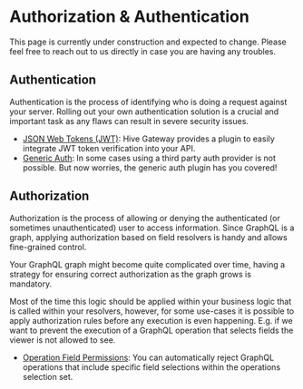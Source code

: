 
# Authorization & Authentication

<Callout>
  This page is currently under construction and expected to change. Please feel free to reach out to
  us directly in case you are having any troubles.
</Callout>

## Authentication

Authentication is the process of identifying who is doing a request against your server. Rolling out
your own authentication solution is a crucial and important task as any flaws can result in severe
security issues.

- [JSON Web Tokens (JWT)](/v1/serve/features/auth/jwt): Hive Gateway provides a plugin to easily
  integrate JWT token verification into your API.
- [Generic Auth](/v1/serve/features/auth/generic-auth): In some cases using a third party auth
  provider is not possible. But now worries, the generic auth plugin has you covered!

## Authorization

Authorization is the process of allowing or denying the authenticated (or sometimes unauthenticated)
user to access information. Since GraphQL is a graph, applying authorization based on field
resolvers is handy and allows fine-grained control.

Your GraphQL graph might become quite complicated over time, having a strategy for ensuring correct
authorization as the graph grows is mandatory.

Most of the time this logic should be applied within your business logic that is called within your
resolvers, however, for some use-cases it is possible to apply authorization rules before any
execution is even happening. E.g. if we want to prevent the execution of a GraphQL operation that
selects fields the viewer is not allowed to see.

- [Operation Field Permissions](/v1/serve/features/auth/operation-field-permissions): You can
  automatically reject GraphQL operations that include specific field selections within the
  operations selection set.
